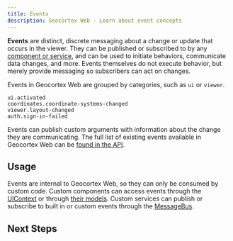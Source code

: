 ```yaml
---
title: Events
description: Geocortex Web - Learn about event concepts
---
```



**Events** are distinct, discrete messaging about a change or update that occurs in the viewer. They can be published or subscribed to by any [component or service](concepts-components-services.mdx), and can be used to initiate behaviors, communicate data changes, and more. Events themselves do not execute behavior, but merely provide messaging so subscribers can act on changes.

Events in Geocortex Web are grouped by categories, such as `ui` or `viewer`.

```
ui.activated
coordinates.coordinate-systems-changed
viewer.layout-changed
auth.sign-in-failed
```

Events can publish custom arguments with information about the change they are communicating. The full list of existing events available in Geocortex Web can be [found in the API](api-events.mdx).

## Usage

Events are internal to Geocortex Web, so they can only be consumed by custom code. Custom components can access events through the [UIContext](sdk-ui-context.mdx) or through [their models](concepts-components-services.mdx#component-models-and-configuration). Custom services can publish or subscribe to built in or custom events through the [MessageBus](api-message-bus.mdx).

## Next Steps

<UseCaseContainer>
    <UseCaseCard
        title="Subscribing to Existing Events"
        description="Learn how to subscribe to an existing event"
        link="usecases-implement-event#subscribing-to-existing-events"
    />
    <UseCaseCard
        title="Events API"
        description="Check out the full list of Events available in Geocortex Web"
        link="api-events"
    />
    <UseCaseCard
        title="Implementing Custom Events"
        description="Learn how to implement a custom Event."
        link="implement-event"
    />
</UseCaseContainer>
